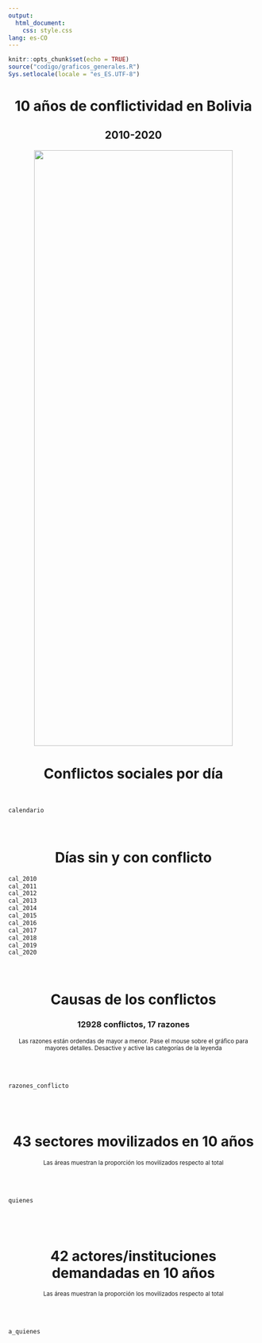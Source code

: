 ```yaml
---
output: 
  html_document: 
    css: style.css
lang: es-CO
---
```


```r
knitr::opts_chunk$set(echo = TRUE)
source("codigo/graficos_generales.R")
Sys.setlocale(locale = "es_ES.UTF-8")
```

<center><b><h1>10 años de conflictividad en Bolivia</h1></b></center>
<center><b><h2>2010-2020</h2></b></center>
<center><img src="img/hand.svg" width="400" height="1200"></center>


<center><h1>Conflictos sociales por día</h1></center>
<br>
```r
calendario
```
<br>
<center><h1>Días sin y con conflicto</h1></center>
```r
cal_2010
cal_2011
cal_2012
cal_2013
cal_2014
cal_2015
cal_2016
cal_2017
cal_2018
cal_2019
cal_2020
```
<br>
<center><h1>Causas de los conflictos</h1></center>
<center><h3>**12928** conflictos,  **17** razones</h3></center>
<center><small>Las razones están ordendas de mayor a menor. Pase el mouse sobre el gráfico para mayores detalles. Desactive y active las categorías de la leyenda</small></center>
<br>
<br>
```r
razones_conflicto
```
<br>
<br>
<center><h1>43 sectores movilizados en 10 años</h1></center>
<center><small>Las áreas muestran la proporción los movilizados respecto al total</small></center>
<br>
<br>
```r
quienes
```
<br>
<br>
<center><h1>42 actores/instituciones demandadas en 10 años</h1></center>
<center><small>Las áreas muestran la proporción los movilizados respecto al total</small></center>
<br>
<br>
```r
a_quienes
```




